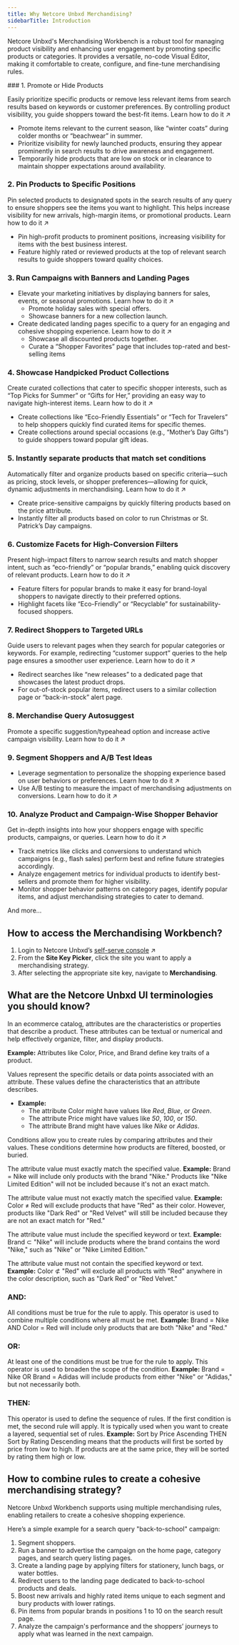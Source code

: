 ```yaml
---
title: Why Netcore Unbxd Merchandising?
sidebarTitle: Introduction
---
```


Netcore Unbxd's Merchandising Workbench is a robust tool for managing product visibility and enhancing user engagement by promoting specific products or categories. It provides a versatile, no-code Visual Editor, making it comfortable to create, configure, and fine-tune merchandising rules.

<Accordion title="What can I do with the Merchandising Workbench?">
  ### 1. Promote or Hide Products

Easily prioritize specific products or remove less relevant items from search results based on keywords or customer preferences. By controlling product visibility, you guide shoppers toward the best-fit items. Learn how to do it ↗

* Promote items relevant to the current season, like “winter coats” during colder months or “beachwear” in summer.
* Prioritize visibility for newly launched products, ensuring they appear prominently in search results to drive awareness and engagement.
* Temporarily hide products that are low on stock or in clearance to maintain shopper expectations around availability.

### 2. Pin Products to Specific Positions

Pin selected products to designated spots in the search results of any query to ensure shoppers see the items you want to highlight. This helps increase visibility for new arrivals, high-margin items, or promotional products. Learn how to do it ↗

* Pin high-profit products to prominent positions, increasing visibility for items with the best business interest.
* Feature highly rated or reviewed products at the top of relevant search results to guide shoppers toward quality choices.

### 3. Run Campaigns with Banners and Landing Pages

* Elevate your marketing initiatives by displaying banners for sales, events, or seasonal promotions. Learn how to do it ↗
  * Promote holiday sales with special offers.
  * Showcase banners for a new collection launch.
* Create dedicated landing pages specific to a query for an engaging and cohesive shopping experience. Learn how to do it ↗
  * Showcase all discounted products together.
  * Curate a “Shopper Favorites” page that includes top-rated and best-selling items

### 4. Showcase Handpicked Product Collections

Create curated collections that cater to specific shopper interests, such as “Top Picks for Summer” or “Gifts for Her,” providing an easy way to navigate high-interest items. Learn how to do it ↗

* Create collections like “Eco-Friendly Essentials” or “Tech for Travelers” to help shoppers quickly find curated items for specific themes.
* Create collections around special occasions (e.g., “Mother’s Day Gifts”) to guide shoppers toward popular gift ideas.

### 5. Instantly separate products that match set conditions

Automatically filter and organize products based on specific criteria—such as pricing, stock levels, or shopper preferences—allowing for quick, dynamic adjustments in merchandising. Learn how to do it ↗

* Create price-sensitive campaigns by quickly filtering products based on the price attribute.
* Instantly filter all products based on color to run Christmas or St. Patrick’s Day campaigns.

### 6. Customize Facets for High-Conversion Filters

Present high-impact filters to narrow search results and match shopper intent, such as “eco-friendly” or “popular brands,” enabling quick discovery of relevant products. Learn how to do it ↗

* Feature filters for popular brands to make it easy for brand-loyal shoppers to navigate directly to their preferred options.
* Highlight facets like “Eco-Friendly” or “Recyclable” for sustainability-focused shoppers.

### 7. Redirect Shoppers to Targeted URLs

Guide users to relevant pages when they search for popular categories or keywords. For example, redirecting “customer support” queries to the help page ensures a smoother user experience. Learn how to do it ↗

* Redirect searches like “new releases” to a dedicated page that showcases the latest product drops.
* For out-of-stock popular items, redirect users to a similar collection page or “back-in-stock” alert page.

### 8. Merchandise Query Autosuggest

Promote a specific suggestion/typeahead option and increase active campaign visibility. Learn how to do it ↗

### 9. Segment Shoppers and A/B Test Ideas

* Leverage segmentation to personalize the shopping experience based on user behaviors or preferences. Learn how to do it ↗
* Use A/B testing to measure the impact of merchandising adjustments on conversions. Learn how to do it ↗

### 10. Analyze Product and Campaign-Wise Shopper Behavior

Get in-depth insights into how your shoppers engage with specific products, campaigns, or queries. Learn how to do it ↗

* Track metrics like clicks and conversions to understand which campaigns (e.g., flash sales) perform best and refine future strategies accordingly.
* Analyze engagement metrics for individual products to identify best-sellers and promote them for higher visibility.
* Monitor shopper behavior patterns on category pages, identify popular items, and adjust merchandising strategies to cater to demand.

And more…

</Accordion>

## How to access the Merchandising Workbench?

1. Login to Netcore Unbxd’s [self-serve console](https://console.unbxd.io/) ↗
2. From the **Site Key Picker**, click the site you want to apply a merchandising strategy.
3. After selecting the appropriate site key, navigate to **Merchandising**.

## What are the Netcore Unbxd UI terminologies you should know?

<AccordionGroup>
<Accordion title="Attributes">

In an ecommerce catalog, attributes are the characteristics or properties that describe a product. These attributes can be textual or numerical and help effectively organize, filter, and display products.

**Example:** Attributes like Color, Price, and Brand define key traits of a product.

</Accordion>

<Accordion title="Values">

Values represent the specific details or data points associated with an attribute. These values define the characteristics that an attribute describes.

* **Example:**
  * The attribute Color might have values like *Red*, *Blue*, or *Green*.
  * The attribute Price might have values like *50*, *100*, or *150*.
  * The attribute Brand might have values like *Nike* or *Adidas*.

</Accordion>

<Accordion title="Operators">

Conditions allow you to create rules by comparing attributes and their values. These conditions determine how products are filtered, boosted, or buried.

</Accordion>

<Accordion title="Equals (=)">

The attribute value must exactly match the specified value.
**Example:**
Brand = Nike will include only products with the brand "Nike." Products like "Nike Limited Edition" will not be included because it's not an exact match.

</Accordion>

<Accordion title="Not Equals (≠)">

The attribute value must not exactly match the specified value.
**Example:**
Color ≠ Red will exclude products that have "Red" as their color. However, products like "Dark Red" or "Red Velvet" will still be included because they are not an exact match for "Red."

</Accordion>
<Accordion title="Contains (⊂)">

The attribute value must include the specified keyword or text.
**Example:**
Brand ⊂ "Nike" will include products where the brand contains the word "Nike," such as "Nike" or "Nike Limited Edition."
</Accordion>

<Accordion title="Does Not Contain (⊄)">

The attribute value must not contain the specified keyword or text.
**Example:**
Color ⊄ "Red" will exclude all products with "Red" anywhere in the color description, such as "Dark Red" or "Red Velvet."

</Accordion>
<Accordion title="Logical Operators">

### AND:

All conditions must be true for the rule to apply. This operator is used to combine multiple conditions where all must be met.
**Example:**
Brand = Nike AND Color = Red will include only products that are both "Nike" and "Red."

### OR:

At least one of the conditions must be true for the rule to apply. This operator is used to broaden the scope of the condition.
**Example:**
Brand = Nike OR Brand = Adidas will include products from either "Nike" or "Adidas," but not necessarily both.

### THEN:

This operator is used to define the sequence of rules. If the first condition is met, the second rule will apply. It is typically used when you want to create a layered, sequential set of rules.
**Example:**
Sort by Price Ascending THEN Sort by Rating Descending means that the products will first be sorted by price from low to high. If products are at the same price, they will be sorted by rating them high or low.

</Accordion>
</AccordionGroup>

## How to combine rules to create a cohesive merchandising strategy?

Netcore Unbxd Workbench supports using multiple merchandising rules, enabling retailers to create a cohesive shopping experience. 

Here’s a simple example for a search query "back-to-school" campaign:

1. Segment shoppers.
2. Run a banner to advertise the campaign on the home page, category pages, and search query listing pages.
3. Create a landing page by applying filters for stationery, lunch bags, or water bottles.
4. Redirect users to the landing page dedicated to back-to-school products and deals.
5. Boost new arrivals and highly rated items unique to each segment and bury products with lower ratings.
6. Pin items from popular brands in positions 1 to 10 on the search result page.
7. Analyze the campaign's performance and the shoppers’ journeys to apply what was learned in the next campaign.